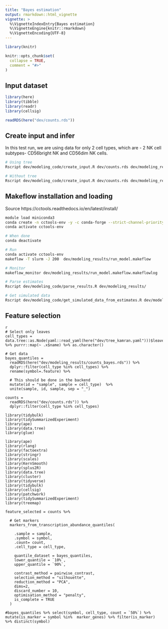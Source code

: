 ```yaml
---
title: "Bayes estimation"
output: rmarkdown::html_vignette
vignette: >
  %\VignetteIndexEntry{Bayes estimation}
  %\VignetteEngine{knitr::rmarkdown}
  %\VignetteEncoding{UTF-8}
---
```


```r
library(knitr)

knitr::opts_chunk$set(
  collapse = TRUE,
  comment = "#>"
)
```


## Input dataset

```r
library(here)
library(tibble)
library(readr)
library(cellsig)

readRDS(here("dev/counts.rds"))

```

## Create input and infer

In this test run, we are using data for only 2 cell types, which are - 2 NK cell subtypes- CD56bright NK and CD56dim NK cells.

```bash
# Using tree
Rscript dev/modeling_code/create_input.R dev/counts.rds dev/modeling_results dev/tree_kamran.yaml

# Without tree
Rscript dev/modeling_code/create_input.R dev/counts.rds dev/modeling_results

```

## Makeflow installation and loading

Source https://cctools.readthedocs.io/en/latest/install/

```bash
module load miniconda3
conda create -n cctools-env -y -c conda-forge --strict-channel-priority python ndcctools
conda activate cctools-env

# When done
conda deactivate

```

```bash
# Run
conda activate cctools-env
makeflow -T slurm -J 200  dev/modeling_results/run_model.makeflow

# Monitor
makeflow_monitor dev/modeling_results/run_model.makeflow.makeflowlog

# Parse estimates
Rscript dev/modeling_code/parse_results.R dev/modeling_results/

# Get simulated data
Rscript dev/modeling_code/get_simulated_data_from_estimates.R dev/modeling_results/

```

## Feature selection

```
{r}
# Select only leaves
cell_types = data.tree::as.Node(yaml::read_yaml(here("dev/tree_kamran.yaml")))$leaves %>% purrr::map(~ .x$name) %>% as.character()

# Get data
bayes_quantiles = 
  readRDS(here("dev/modeling_results/counts_bayes.rds")) %>% 
  dplyr::filter(cell_type %in% cell_types) %>% 
  rename(symbol=.feature) %>% 
  
  # This should be done in the backend
  mutate(id = "sample", sample = cell_type)  %>%
  unite(sample, id, sample, sep = "_")

counts = 
  readRDS(here("dev/counts.rds")) %>% 
  dplyr::filter(cell_type %in% cell_types) 

library(tidybulk)
library(tidySummarizedExperiment)
library(ape)
library(data.tree)
library(glue)

library(ape)
library(rlang)
library(factoextra)
library(stringr)
library(scales)
library(KernSmooth)
library(splus2R)
library(data.tree)
library(cluster)
library(tidyverse)
library(tidybulk)
library(cellsig)
library(patchwork)
library(tidySummarizedExperiment)
library(treemap)

feature_selected = counts %>% 
  
  # Get markers
  markers_from_transcription_abundance_quantiles(
    
    .sample = sample, 
    .symbol = symbol, 
    .count= count,
    .cell_type = cell_type,
    
    quantile_dataset = bayes_quantiles,
    lower_quantile = `10%`,
    upper_quantile = `90%`,
    
    contrast_method = pairwise_contrast,
    selection_method = "silhouette", 
    reduction_method = "PCA", 
    dims=2, 
    discard_number = 10,
    optimisation_method = "penalty",
    is_complete = TRUE
  )

#bayes_quantiles %>% select(symbol, cell_type, count = `50%`) %>% mutate(is_marker = symbol %in%  marker_genes) %>% filter(is_marker) %>% distinct(symbol)
```